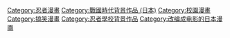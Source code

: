 [[Category:忍者漫畫|Category:忍者漫畫]]
[[Category:戰國時代背景作品_(日本)|Category:戰國時代背景作品 (日本)]]
[[Category:校園漫畫|Category:校園漫畫]]
[[Category:搞笑漫畫|Category:搞笑漫畫]]
[[Category:忍者學校背景作品|Category:忍者學校背景作品]]
[[Category:改编成电影的日本漫画|Category:改编成电影的日本漫画]]